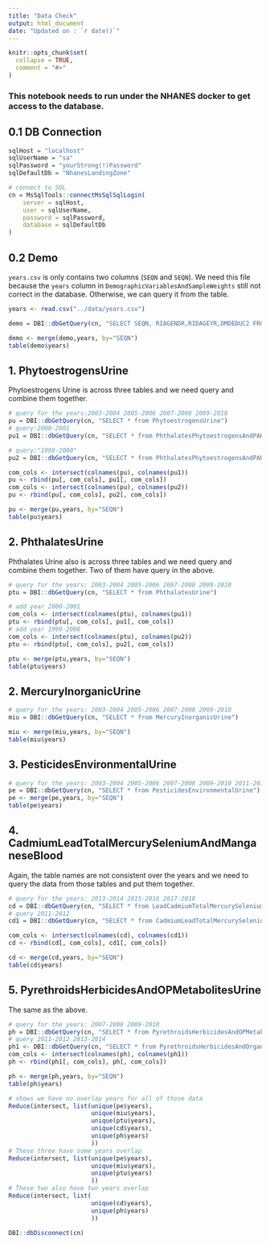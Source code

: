 ```yaml
---
title: "Data Check"
output: html_document
date: "Updated on : `r date()`"
---
```

```r
knitr::opts_chunk$set(
  collapse = TRUE,
  comment = "#>"
)
```

### This notebook needs to run under the NHANES docker to get access to the database. 

## 0.1 DB Connection
```r
sqlHost = "localhost"
sqlUserName = "sa"
sqlPassword = "yourStrong(!)Password"
sqlDefaultDb = "NhanesLandingZone"

# connect to SQL
cn = MsSqlTools::connectMsSqlSqlLogin(
    server = sqlHost, 
    user = sqlUserName, 
    password = sqlPassword, 
    database = sqlDefaultDb
)
```




## 0.2 Demo
`years.csv` is only contains two columns (`SEQN` and `SEQN`). We need this file because the `years` column in `DemographicVariablesAndSampleWeights` still not correct in the database. Otherwise, we can query it from the table.

```r
years <- read.csv("../data/years.csv")

demo = DBI::dbGetQuery(cn, "SELECT SEQN, RIAGENDR,RIDAGEYR,DMDEDUC2 FROM [NhanesLandingZone].[dbo].[DemographicVariablesAndSampleWeights] ")

demo <- merge(demo,years, by="SEQN")
table(demo$years)
```


## 1. PhytoestrogensUrine
Phytoestrogens Urine is across three tables and we need query and combine them together.
```r
# query for the years:2003-2004 2005-2006 2007-2008 2009-2010 
pu = DBI::dbGetQuery(cn, "SELECT * from PhytoestrogensUrine")
# query:2000-2001
pu1 = DBI::dbGetQuery(cn, "SELECT * from PhthalatesPhytoestrogensAndPAHsUrine")

# query:"1999-2000"
pu2 = DBI::dbGetQuery(cn, "SELECT * from PhthalatesPhytoestrogensAndPAHsUrinePHPYPAUrinaryPhthalates")

com_cols <- intersect(colnames(pu), colnames(pu1))
pu <- rbind(pu[, com_cols], pu1[, com_cols])
com_cols <- intersect(colnames(pu), colnames(pu2))
pu <- rbind(pu[, com_cols], pu2[, com_cols])

pu <- merge(pu,years, by="SEQN")
table(pu$years)
```


## 2. PhthalatesUrine
Phthalates Urine also is across three tables and we need query and combine them together. Two of them have query in the above.
```r
# query for the years: 2003-2004 2005-2006 2007-2008 2009-2010 
ptu = DBI::dbGetQuery(cn, "SELECT * from PhthalatesUrine")

# add year 2000-2001
com_cols <- intersect(colnames(ptu), colnames(pu1))
ptu <- rbind(ptu[, com_cols], pu1[, com_cols])
# add year 1999-2000
com_cols <- intersect(colnames(ptu), colnames(pu2))
ptu <- rbind(ptu[, com_cols], pu2[, com_cols])

ptu <- merge(ptu,years, by="SEQN")
table(ptu$years)
```

## 2. MercuryInorganicUrine
```r
# query for the years: 2003-2004 2005-2006 2007-2008 2009-2010 
miu = DBI::dbGetQuery(cn, "SELECT * from MercuryInorganicUrine")

miu <- merge(miu,years, by="SEQN")
table(miu$years)
```


## 3. PesticidesEnvironmentalUrine
```r
# query for the years: 2003-2004 2005-2006 2007-2008 2009-2010 2011-2012  
pe = DBI::dbGetQuery(cn, "SELECT * from PesticidesEnvironmentalUrine")
pe <- merge(pe,years, by="SEQN")
table(pe$years)


```











## 4. CadmiumLeadTotalMercurySeleniumAndManganeseBlood
Again, the table names are not consistent over the years and we need to query the data from those tables and put them together.

```r
# query for the years: 2013-2014 2015-2016 2017-2018 
cd = DBI::dbGetQuery(cn, "SELECT * from LeadCadmiumTotalMercurySeleniumAndManganeseBlood ")
# query 2011-2012 
cd1 = DBI::dbGetQuery(cn, "SELECT * from CadmiumLeadTotalMercurySeleniumAndManganeseBlood")

com_cols <- intersect(colnames(cd), colnames(cd1))
cd <- rbind(cd[, com_cols], cd1[, com_cols])

cd <- merge(cd,years, by="SEQN")
table(cd$years)
```

## 5. PyrethroidsHerbicidesAndOPMetabolitesUrine
The same as the above.
```r
# query for the years: 2007-2008 2009-2010 
ph = DBI::dbGetQuery(cn, "SELECT * from PyrethroidsHerbicidesAndOPMetabolitesUrine")
# query 2011-2012 2013-2014
ph1 <- DBI::dbGetQuery(cn, "SELECT * from PyrethroidsHerbicidesAndOrganophosphorusMetabolitesUrine")
com_cols <- intersect(colnames(ph), colnames(ph1))
ph <- rbind(ph1[, com_cols], ph[, com_cols])

ph <- merge(ph,years, by="SEQN")
table(ph$years)

# shows we have no overlap years for all of those data
Reduce(intersect, list(unique(pe$years),
                       unique(miu$years),
                       unique(ptu$years),
                       unique(cd$years),
                       unique(ph$years)
                       ))
# These three have some years overlap
Reduce(intersect, list(unique(pe$years),
                       unique(miu$years),
                       unique(ptu$years)
                       ))
# These two also have two years overlap
Reduce(intersect, list(
                       unique(cd$years),
                       unique(ph$years)
                       ))

DBI::dbDisconnect(cn)
```






